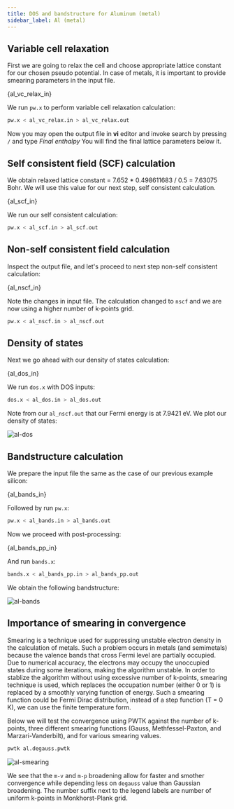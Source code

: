 ```yaml
---
title: DOS and bandstructure for Aluminum (metal)
sidebar_label: Al (metal)
---
```


## Variable cell relaxation

First we are going to relax the cell and choose appropriate lattice constant for
our chosen pseudo potential. In case of metals, it is important to provide
smearing parameters in the input file.


<CodeBlock language="bash" title="src/al/al_vc_relax.in" showLineNumbers>{al_vc_relax_in}</CodeBlock>

We run `pw.x` to perform variable cell relaxation calculation:
```bash
pw.x < al_vc_relax.in > al_vc_relax.out
```
Now you may open the output file in **vi** editor and invoke search by pressing
`/` and type *Final enthalpy* You will find the final lattice parameters below
it.


## Self consistent field (SCF) calculation

We obtain relaxed lattice constant = 7.652 * 0.498611683 / 0.5 = 7.63075 Bohr.
We will use this value for our next step, self consistent calculation.


<CodeBlock language="bash" title="src/al/al_scf.in" showLineNumbers>{al_scf_in}</CodeBlock>

We run our self consistent calculation:
```bash
pw.x < al_scf.in > al_scf.out
```
## Non-self consistent field calculation

Inspect the output file, and let's proceed to next step non-self consistent
calculation:


<CodeBlock language="bash" title="src/al/al_nscf.in" showLineNumbers>{al_nscf_in}</CodeBlock>

Note the changes in input file. The calculation changed to `nscf` and we are now
using a higher number of k-points grid.
```bash
pw.x < al_nscf.in > al_nscf.out
```

## Density of states

Next we go ahead with our density of states calculation:


<CodeBlock language="bash" title="src/al/al_dos.in" showLineNumbers>{al_dos_in}</CodeBlock>

We run `dos.x` with DOS inputs:
```bash
dos.x < al_dos.in > al_dos.out
```
Note from our `al_nscf.out` that our Fermi energy is at 7.9421 eV. We plot our
density of states:

<picture>
  <source type="image/webp" srcSet={require("/img/al-dos.webp").default} />
  <img src={require("/img/al-dos.png").default} alt="al-dos" />
</picture>

## Bandstructure calculation

We prepare the input file the same as the case of our previous example silicon:


<CodeBlock language="bash" title="src/al/al_bands.in" showLineNumbers>{al_bands_in}</CodeBlock>

Followed by run `pw.x`:
```bash
pw.x < al_bands.in > al_bands.out
```

Now we proceed with post-processing:


<CodeBlock language="bash" title="src/al/al_bands_pp.in" showLineNumbers>{al_bands_pp_in}</CodeBlock>

And run `bands.x`:
```bash
bands.x < al_bands_pp.in > al_bands_pp.out
```
We obtain the following bandstructure:

<picture>
  <source type="image/webp" srcSet={require("/img/al-bands.webp").default} />
  <img src={require("/img/al-bands.png").default} alt="al-bands" />
</picture>

## Importance of smearing in convergence

Smearing is a technique used for suppressing unstable electron density in the
calculation of metals. Such a problem occurs in metals (and semimetals) because
the valence bands that cross Fermi level are partially occupied. Due to
numerical accuracy, the electrons may occupy the unoccupied states during some
iterations, making the algorithm unstable. In order to stablize the algorithm
without using excessive number of k-points, smearing technique is used, which
replaces the occupation number (either 0 or 1) is replaced by a smoothly varying
function of energy. Such a smearing function could be Fermi Dirac distribution,
instead of a step function (T = 0 K), we can use the finite temperature form.

Below we will test the convergence using PWTK against the number of k-points,
three different smearing functions (Gauss, Methfessel-Paxton, and
Marzari-Vanderbilt), and for various smearing values.

```bash
pwtk al.degauss.pwtk
```

<picture>
  <source type="image/webp" srcSet={require("/img/al-smearing.webp").default} />
  <img src={require("/img/al-smearing.png").default} alt="al-smearing" />
</picture>

We see that the `m-v` and `m-p` broadening allow for faster and smother
convergence while depending less on `degauss` value than Gaussian broadening.
The number suffix next to the legend labels are number of uniform k-points in
Monkhorst-Plank grid.

